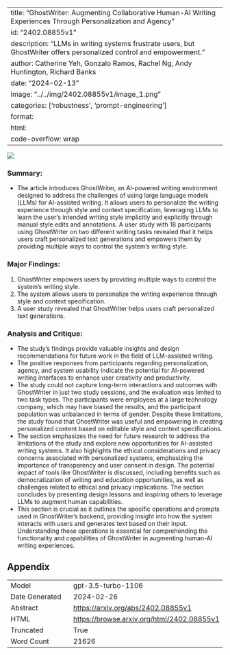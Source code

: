 
---
title: "GhostWriter: Augmenting Collaborative Human-AI Writing Experiences Through Personalization and Agency"
id: "2402.08855v1"
description: "LLMs in writing systems frustrate users, but GhostWriter offers personalized control and empowerment."
author: Catherine Yeh, Gonzalo Ramos, Rachel Ng, Andy Huntington, Richard Banks
date: "2024-02-13"
image: "../../img/2402.08855v1/image_1.png"
categories: ['robustness', 'prompt-engineering']
format:
  html:
    code-overflow: wrap
---

![](../../img/2402.08855v1/image_1.png)

### Summary:
- The article introduces GhostWriter, an AI-powered writing environment designed to address the challenges of using large language models (LLMs) for AI-assisted writing. It allows users to personalize the writing experience through style and context specification, leveraging LLMs to learn the user's intended writing style implicitly and explicitly through manual style edits and annotations. A user study with 18 participants using GhostWriter on two different writing tasks revealed that it helps users craft personalized text generations and empowers them by providing multiple ways to control the system's writing style.

### Major Findings:
1. GhostWriter empowers users by providing multiple ways to control the system's writing style.
2. The system allows users to personalize the writing experience through style and context specification.
3. A user study revealed that GhostWriter helps users craft personalized text generations.

### Analysis and Critique:
- The study's findings provide valuable insights and design recommendations for future work in the field of LLM-assisted writing.
- The positive responses from participants regarding personalization, agency, and system usability indicate the potential for AI-powered writing interfaces to enhance user creativity and productivity.
- The study could not capture long-term interactions and outcomes with GhostWriter in just two study sessions, and the evaluation was limited to two task types. The participants were employees at a large technology company, which may have biased the results, and the participant population was unbalanced in terms of gender. Despite these limitations, the study found that GhostWriter was useful and empowering in creating personalized content based on editable style and context specifications.
- The section emphasizes the need for future research to address the limitations of the study and explore new opportunities for AI-assisted writing systems. It also highlights the ethical considerations and privacy concerns associated with personalized systems, emphasizing the importance of transparency and user consent in design. The potential impact of tools like GhostWriter is discussed, including benefits such as democratization of writing and education opportunities, as well as challenges related to ethical and privacy implications. The section concludes by presenting design lessons and inspiring others to leverage LLMs to augment human capabilities.
- This section is crucial as it outlines the specific operations and prompts used in GhostWriter's backend, providing insight into how the system interacts with users and generates text based on their input. Understanding these operations is essential for comprehending the functionality and capabilities of GhostWriter in augmenting human-AI writing experiences.

## Appendix

|          |          |
|----------|----------|
| Model     | gpt-3.5-turbo-1106       |
| Date Generated     | 2024-02-26       |
| Abstract | [https://arxiv.org/abs/2402.08855v1](https://arxiv.org/abs/2402.08855v1)        |
| HTML     | [https://browse.arxiv.org/html/2402.08855v1](https://browse.arxiv.org/html/2402.08855v1)       |
| Truncated       | True       |
| Word Count       | 21626       |